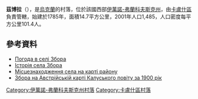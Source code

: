{{coord|49|7|3|N|24|15|15|E|scale:30000|display=title}}

'''茲博拉'''（{{lang-uk|Збора}}），是[[烏克蘭|烏克蘭]]的村落，位於該國西部[[伊萬諾-弗蘭科夫斯克州|伊萬諾-弗蘭科夫斯克州]]，由[[卡盧什區|卡盧什區]]負責管轄，始建於1785年，面積14.7平方公里，2001年人口1,485，人口密度每平方公里101.4人。

==參考資料==
* [http://weather.in.ua/ivano-frankovskaja/8727 Погода в селі Збора] {{Wayback|url=http://weather.in.ua/ivano-frankovskaja/8727 |date=20120531053932 }}
* [http://www.history.iv-fr.net/article.php?id=228 Історія села Збора] {{Wayback|url=http://www.history.iv-fr.net/article.php?id=228 |date=20141205102423 }}
* [http://maps.google.com.ua/maps?hl=ru&safe=off&rlz=1C1GPCK_enUA398UA398&q=%D0%97%D0%B1%D0%BE%D1%80%D0%B0&um=1&ie=UTF-8&sa=N&tab=wl Місцезнаходження села на карті району]
* [http://tapor.ualberta.ca/heritagevillage/district/kalush.php Збора на Австрійській карті Калуського повіту за 1900 рік] {{Wayback|url=http://tapor.ualberta.ca/heritagevillage/district/kalush.php |date=20100220160306 }}

{{DEFAULTSORT:Збора}}
[[Category:伊萬諾-弗蘭科夫斯克州村落|Category:伊萬諾-弗蘭科夫斯克州村落]]
[[Category:卡盧什區村落|Category:卡盧什區村落]]


{{IvanoFrankivsk-geo-stub}}